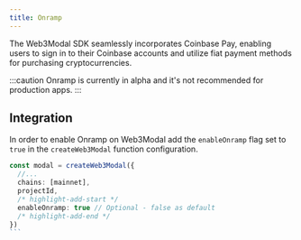 ```yaml
---
title: Onramp
---
```


The Web3Modal SDK seamlessly incorporates Coinbase Pay, enabling users to sign in to their Coinbase accounts and utilize fiat payment methods for purchasing cryptocurrencies.

:::caution
Onramp is currently in alpha and it's not recommended for production apps.
:::

## Integration

In order to enable Onramp on Web3Modal add the `enableOnramp` flag set to `true` in the `createWeb3Modal` function configuration.

````ts
const modal = createWeb3Modal({
  //...
  chains: [mainnet],
  projectId,
  /* highlight-add-start */
  enableOnramp: true // Optional - false as default
  /* highlight-add-end */
})
```
